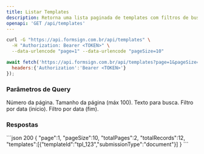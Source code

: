 ```yaml
---
title: Listar Templates
description: Retorna uma lista paginada de templates com filtros de busca e data de atualização.
openapi: 'GET /api/templates'
---
```


<RequestExample>
<CodeGroup>

```bash cURL
curl -G "https://api.formsign.com.br/api/templates" \
  -H "Authorization: Bearer <TOKEN>" \
  --data-urlencode "page=1" --data-urlencode "pageSize=10"
```

```javascript JavaScript
await fetch('https://api.formsign.com.br/api/templates?page=1&pageSize=10',{
  headers:{'Authorization':'Bearer <TOKEN>'}
});
```


</CodeGroup>
</RequestExample>

### Parâmetros de Query
<ParamField query="page" type="integer" default="1">Número da página.</ParamField>
<ParamField query="pageSize" type="integer" default="10">Tamanho da página (máx 100).</ParamField>
<ParamField query="searchText" type="string">Texto para busca.</ParamField>
<ParamField query="lastUpdateStartDate" type="string">Filtro por data (início).</ParamField>
<ParamField query="lastUpdateEndDate" type="string">Filtro por data (fim).</ParamField>

### Respostas
<ResponseExample>
```json 200
{ "page":1, "pageSize":10, "totalPages":2, "totalRecords":12, "templates":[{"templateId":"tpl_123","submissionType":"document"}] }
```
</ResponseExample>
